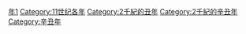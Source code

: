 {{Catnav|頁面分類|历史|歷史時代|年|11世纪各年}}
{{Commons category|1061}}

[[Category:1060年代|年1]]
[[Category:11世纪各年|Category:11世纪各年]]
[[Category:2千紀的丑年|Category:2千紀的丑年]]
[[Category:2千紀的辛丑年|Category:2千紀的辛丑年]]
[[Category:辛丑年|Category:辛丑年]]